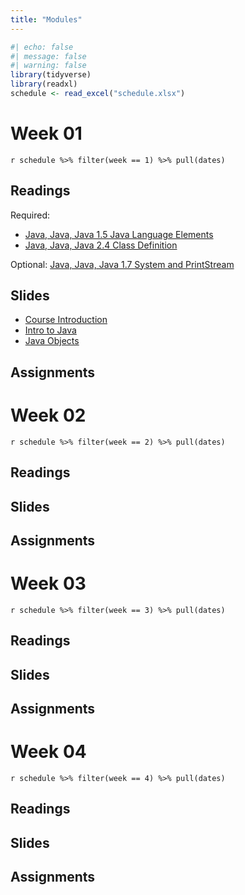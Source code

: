 ```yaml
---
title: "Modules"
---
```


```r
#| echo: false
#| message: false
#| warning: false
library(tidyverse)
library(readxl)
schedule <- read_excel("schedule.xlsx")
```


# Week 01

`r schedule %>% filter(week == 1) %>% pull(dates)`

## Readings

Required:

* [Java, Java, Java 1.5 Java Language Elements](https://runestone.academy/ns/books/published/javajavajava/java-language-elements.html)
* [Java, Java, Java 2.4 Class Definition](https://runestone.academy/ns/books/published/javajavajava/sec-classdef.html)



Optional: [Java, Java, Java 1.7 System and PrintStream](https://runestone.academy/ns/books/published/javajavajava/ch1-system-print.html)

## Slides

* [Course Introduction](slides-01-01.html)
* [Intro to Java](slides-01-02.html)
* [Java Objects](slides-01-02.html)

## Assignments

# Week 02

`r schedule %>% filter(week == 2) %>% pull(dates)`

## Readings

## Slides

## Assignments

# Week 03

`r schedule %>% filter(week == 3) %>% pull(dates)`

## Readings

## Slides

## Assignments

# Week 04

`r schedule %>% filter(week == 4) %>% pull(dates)`

## Readings

## Slides

## Assignments